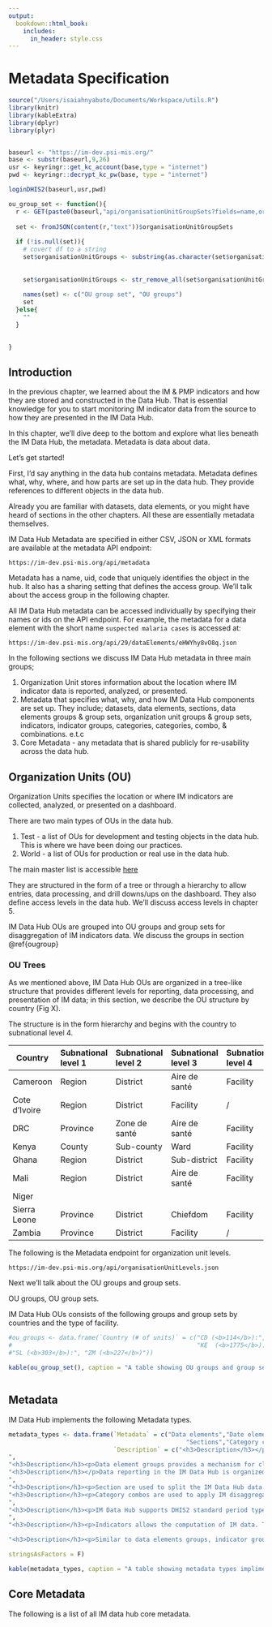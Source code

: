 ```yaml
---
output:
  bookdown::html_book:
    includes:
      in_header: style.css
---
```


#  Metadata Specification {#meta}

```r

source("/Users/isaiahnyabuto/Documents/Workspace/utils.R")
library(knitr)
library(kableExtra)
library(dplyr)
library(plyr)


baseurl <- "https://im-dev.psi-mis.org/"
base <- substr(baseurl,9,26)
usr <- keyringr::get_kc_account(base,type = "internet")
pwd <- keyringr::decrypt_kc_pw(base, type = "internet")

loginDHIS2(baseurl,usr,pwd)

ou_group_set <- function(){
  r <- GET(paste0(baseurl,"api/organisationUnitGroupSets?fields=name,organisationUnitGroups[name]"))
  
  set <- fromJSON(content(r,"text"))$organisationUnitGroupSets
  
  if (!is.null(set)){
    # covert df to a string
    set$organisationUnitGroups <- substring(as.character(set$organisationUnitGroups), regexpr("['\"']",
                                                                                    as.character(set$organisationUnitGroups))+1)
    
    set$organisationUnitGroups <- str_remove_all(set$organisationUnitGroups,"[()\"']")
    
    names(set) <- c("OU group set", "OU groups")
    set
  }else{
    ""
  }

  
}

```

## Introduction

In the previous chapter, we learned about the IM & PMP indicators and how they are stored and constructed in the Data Hub. That is essential knowledge for you to start monitoring IM indicator data from the source to how they are presented in the IM Data Hub.

In this chapter, we'll dive deep to the bottom and explore what lies beneath the IM Data Hub, the metadata. Metadata is data about data. 

Let's get started!

First, I'd say anything in the data hub contains metadata. Metadata defines what, why, where, and how parts are set up in the data hub. They provide references to different objects in the data hub.

Already you are familiar with datasets, data elements, or you might have heard of sections in the other chapters. All these are essentially metadata themselves. 

IM Data Hub Metadata are specified in either CSV, JSON or XML formats are available at the metadata API endpoint:

`https://im-dev.psi-mis.org/api/metadata`

Metadata has a name, uid, code that uniquely identifies the object in the hub. It also has a sharing setting that defines the access group. We’ll talk about the access group in the following chapter. 

All IM Data Hub metadata can be accessed individually by specifying their names or ids on the API endpoint. For example, the metadata for a data element with the short name `suspected malaria cases` is accessed at:

```block

https://im-dev.psi-mis.org/api/29/dataElements/eHWYhy8vO8q.json
```

In the following sections we discuss IM Data Hub metadata in three main groups; 

1. Organization Unit stores information about the location where IM indicator data is reported, analyzed, or presented. 
2. Metadata that specifies what, why, and how IM Data Hub components are set up. They include; datasets, data elements, sections, data elements groups & group sets, organization unit groups & group sets, indicators, indicator groups, categories, categories, combo, & combinations. e.t.c
3. Core Metadata - any metadata that is shared publicly for re-usability across the data hub.

## Organization Units (OU)

Organization Units specifies the location or where IM indicators are collected, analyzed, or presented on a dashboard. 

There are two main types of OUs in the data hub.

1. Test - a list of OUs for development and testing objects in the data hub. This is where we have been doing our practices. 
2. World - a list of OUs for production or real use in the data hub.

The main master list is accessible [here]("https://docs.google.com/spreadsheets/d/1fgdpfbVcn0ywUekA8AuXsnxYpDWGk2Safblyom0EWGo/edit#gid=40684118") 

They are structured in the form of a tree or through a hierarchy to allow entries, data processing, and drill downs/ups on the dashboard. They also define access levels in the data hub. We’ll discuss access levels in chapter 5.

IM Data Hub OUs are grouped into OU groups and group sets for disaggregation of IM indicators data. We discuss the groups in section \@ref{ougroup}

### OU Trees

As we mentioned above, IM Data Hub OUs are organized in a tree-like structure that provides different levels for reporting, data processing, and presentation of IM data; in this section, we describe the OU structure by country (Fig X).

The structure is in the form hierarchy and begins with the country to subnational level 4.


Country| Subnational level 1| Subnational level 2| Subnational level 3| Subnational level 4 |
-------|:-------------------|:-------------------|:-------------------|:--------------------|
Cameroon| Region |District| Aire de santé| Facility
Cote d’Ivoire| Region| District| Facility| /
DRC| Province| Zone de santé | Aire de santé | Facility
Kenya | County | Sub-county | Ward | Facility
Ghana | Region | District | Sub-district | Facility 
Mali | Region | District | Aire de santé |Facility
Niger | | | | 
Sierra Leone | Province | District | Chiefdom | Facility
Zambia | Province | District | Facility | /

The following is the Metadata endpoint for organization unit levels.
```block
https://im-dev.psi-mis.org/api/organisationUnitLevels.json
```

Next we’ll talk about the OU groups and group sets. 

OU groups, OU group sets.

IM Data Hub OUs consists of the following groups and group sets by countries and the type of facility.

```r

#ou_groups <- data.frame(`Country (# of units)` = c("CD (<b>114</b>):", "CI (<b>777</b>):", "CM (<b>751</b>):",
#                                                   "KE  (<b>1775</b>):", "GH (<b>7,948</b>):", "ML (<b>410</b>):",
#"SL (<b>303</b>):", "ZM (<b>227</b>)"))

kable(ou_group_set(), caption = "A table showing OU groups and group set") %>% kable_styling()



```




## Metadata

IM Data Hub implements the following Metadata types.

```r

metadata_types <- data.frame(`Metadata` = c("Data elements","Date element groups","Data sets",
                                                 "Sections","Category combos","Periods", "Indicator", "Indicator groups"),
                             `Description` = c("<h3>Description</h3></p>Data elements forms the basis of the IM Data Hub. They define what is recorded in the system.</p></p>IM Data Hub data elements follows PSI DHIS2 standards for names and short names & the IM Indicator matrix for the form names.</p><p>For instance: <em>IM CR - DX Suspected malaria cases</em> is a data element that records suspected malaria cases</p>
",
"<h3>Description</h3><p>Data element groups provides a mechanism for classifying IM Data Hub data elements into a common theme.</p></p>For instance: <em>CD Supportive Supervision</em> groups together all IM supportive supervision data elements. recorded in Congo</p>",
"<h3>Description</h3></p>Data reporting in the IM Data Hub is organized through the use of the use of data sets.</p><p> A data set is a collection of data elements grouped together for data collection.</p><p> For instance: <em>IM Case Reporting</em> is a data set used to report case reporting data globally</p>
",
"<h3>Description</h3><p>Section are used to split the IM Data Hub data sets into small reportable chunks known as modules.</p> <p>They allow for a bit more flexibility when it comes to using the tabular forms in DHIS2 and are quick and simple to design.</p><p> For instance: <em>Diagnosis, Treatment, MIP and Reporting</em> are section within the IM Case Reporting data set</p>",
"<h3>Description</h3><p>Category combos are used to apply IM disaggregation onto the data elements and indicators.They allow multiple categories to be combined into a related set.</p><p> For instance: <em>IM PMP DX 1  - Percentage of confirmed malaria cases (NP)</em> is disaggregated according to the following categories; <em>CORE - Sex | CORE - Parasitological test | CORE - Age-group</em>
",
"<h3>Description</h3><p>IM Data Hub supports DHIS2 standard period types to report and analyze performance over time.</p><p> For instance: <em>201901</em> to report on January of 2019 </p>
",
"<h3>Description</h3><p>Indicators allows the computation of IM data. They consist of a numerator, a denominator and a data element</p><p>",

"<h3>Description</h3><p>Similar to data elements groups, indicator groups - groups together IM indicator to allow easy access from the analytical tools </p><p> For instance: <em>KE PMP</em> is an indicator group with all PMP indicators for Kenya </p>"),

stringsAsFactors = F)

kable(metadata_types, caption = "A table showing metadata types implimented in the IM Data Hub", escape = F) %>% kable_styling()
```


## Core Metadata

The following is a list of all IM data hub core metadata.


